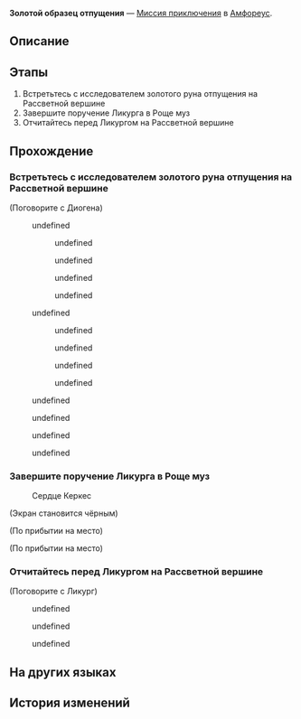 {{Дополнить|Диалоги.}}
{{Миссия Инфобокс
|id              = 4015902
|Название        = 
|Изображение     = Миссия Освоения Золотой образец отпущения.png
|Тип             = Миссия приключения
|События         = 
|Глава           = 
|Условия         = 
* Завершена [[Миссия приключения]] ''[[Золотое руно отпущения]]''
* Завершена [[Миссия Освоения]] ''[[Зеркальное отражение ведьмы]]''
|Персонажи       = Авилиус; Диогена; Ликург; Первопроходец
|СтартЛокация    = [[Амфореус]] — [[Палата полубогов: Рассветная вершина]]
|Локации         = Палата полубогов: Рассветная вершина
|Предыдущая      = Золотое руно отпущения
|Следующая       = 
|Награды         = Кредиты*5 000
}}
'''Золотой образец отпущения''' — [[Миссия приключения]] в [[Амфореус]].

==Описание==
{{Описание|<!--официальное описание из Перекрёстка судеб-->}}

==Этапы==
# Встретьтесь с исследователем золотого руна отпущения на Рассветной вершине
# Завершите поручение Ликурга в Роще муз
# Отчитайтесь перед Ликургом на Рассветной вершине

==Прохождение==
{{Дополнить}}

{{Диалог Конец}}

===Встретьтесь с исследователем золотого руна отпущения на Рассветной вершине===
{{Описание миссии|локация=Палата полубогов: Рассветная вершина|В золотое руно отпущения вплетены сведения об Энигмате, и кое-что ещё. Похоже, в Сенате также есть те, кто интересуется созданием руна...}}
{{Диалог Начало}}

;(Поговорите с Диогена)
<!--Unknown TalkSentence: 401590401-->
<!--Unknown TalkSentence: 401590402-->
<!--Unknown TalkSentence: 401590403-->
:{{Диалог|Стрелка}} undefined
:<!--Unknown TalkSentence: 401590405-->
:<!--Unknown TalkSentence: 401590406-->
:<!--Unknown TalkSentence: 401590407-->
:<!--Unknown TalkSentence: 401590408-->
:<!--Unknown TalkSentence: 401590409-->
:<!--Unknown TalkSentence: 401590410-->
:<!--Unknown TalkSentence: 401590411-->
:<!--Unknown TalkSentence: 401590412-->
::{{Диалог|Стрелка}} undefined
::{{Диалог|Стрелка}} undefined
::{{Диалог|Стрелка}} undefined
::{{Диалог|Стрелка}} undefined
:{{Диалог|Стрелка}} undefined
:<!--Unknown TalkSentence: 401590407-->
:<!--Unknown TalkSentence: 401590408-->
:<!--Unknown TalkSentence: 401590409-->
:<!--Unknown TalkSentence: 401590410-->
:<!--Unknown TalkSentence: 401590411-->
:<!--Unknown TalkSentence: 401590412-->
::{{Диалог|Стрелка}} undefined
::{{Диалог|Стрелка}} undefined
::{{Диалог|Стрелка}} undefined
::{{Диалог|Стрелка}} undefined
<!--Unknown TalkSentence: 401590407-->
<!--Unknown TalkSentence: 401590408-->
<!--Unknown TalkSentence: 401590409-->
<!--Unknown TalkSentence: 401590410-->
<!--Unknown TalkSentence: 401590411-->
<!--Unknown TalkSentence: 401590412-->
:{{Диалог|Стрелка}} undefined
:{{Диалог|Стрелка}} undefined
:{{Диалог|Стрелка}} undefined
:{{Диалог|Стрелка}} undefined
{{Диалог Конец}}

===Завершите поручение Ликурга в Роще муз===
{{Описание миссии|локация=Бормочущие заросли Рощи муз|В золотое руно отпущения вплетены сведения и об Энигмате, и кое-что ещё. Ликург им сильно заинтересован, а значит - есть возможность использовать оборудование Рощи для его дальнейшего исследования.}}
{{Диалог Начало}}

:{{Диалог|undefined}} Сердце Керкес
<!--Unknown TalkSentence: 401590501-->
;(Экран становится чёрным)
<!--Unknown TalkSentence: 401590502-->
<!--Unknown TalkSentence: 401590503-->
;(По прибытии на место)

;(По прибытии на место)
<!--Unknown TalkSentence: 401590901-->
{{Диалог Конец}}

===Отчитайтесь перед Ликургом на Рассветной вершине===
{{Описание миссии|локация=Палата полубогов: Рассветная вершина|Благодаря помощи Ликурга оборудование Рощи уже завершило обработку данных золотого руна отпущения. Пришло время спросить его о результатах.}}
{{Диалог Начало}}

;(Поговорите с Ликург)
:{{tx}}
<!--Unknown TalkSentence: 401590601-->
:{{Диалог|Стрелка}} undefined
:{{Диалог|Стрелка}} undefined
:{{Диалог|Стрелка}} undefined
{{Диалог Конец}}

==На других языках==
{{На других языках
|en   = Gold Specimen Goat
|zhs  = 黄金标本羊
|zht  = 黃金標本羊
|ja   = 黄金のサンプルゴート
|ko   = 황금 표본 양
|es   = Trofeos del chivo dorado
|fr   = Chèvre dorée
|ru   = Золотой образец отпущения
|th   = ตัวอย่างแพะทองคำ
|vi   = Dê Tiêu Bản Vàng
|de   = Goldene Musterziege
|id   = Kambing Spesimen Emas
|pt   = Espécime de Cabra Dourada
}}

==История изменений==
{{История изменений|3.2}}
